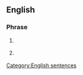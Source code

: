 ==English==
{{wikipedia}}

===Phrase===
{{en-phrase|[[I]] [[approve]] [[this]] [[message]]}}

# {{context|US|politics|lang=en}} {{non-gloss definition|a phrase said by candidates for federal office to show their consent to comply with [[w:Stand By Your Ad provision|the elective law passed in 2002]].}}
# {{context|US|humorous|lang=en}} {{non-gloss definition|a phrase said after or before one makes a declaration to attach a mock solemnity to a strongly held belief}}

[[Category:English sentences]]
